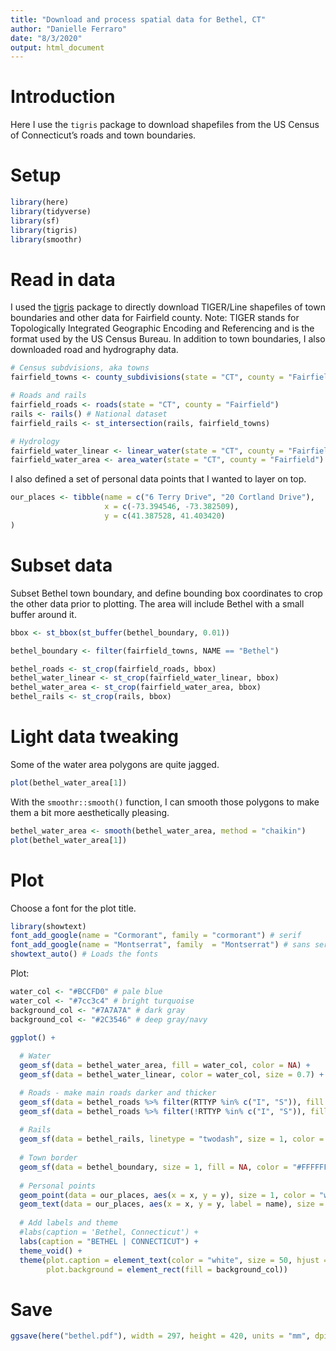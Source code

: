 ```yaml
---
title: "Download and process spatial data for Bethel, CT"
author: "Danielle Ferraro"
date: "8/3/2020"
output: html_document
---
```


# Introduction

Here I use the `tigris` package to download shapefiles from the US Census of Connecticut's roads and town boundaries.

# Setup

```r
library(here)
library(tidyverse)
library(sf)
library(tigris)
library(smoothr) 
```

# Read in data

I used the [tigris](https://github.com/walkerke/tigris) package to directly download TIGER/Line shapefiles of town boundaries and other data for Fairfield county. Note: TIGER stands for Topologically Integrated Geographic Encoding and Referencing and is the format used by the US Census Bureau. In addition to town boundaries, I also downloaded road and hydrography data. 
```r
# Census subdvisions, aka towns
fairfield_towns <- county_subdivisions(state = "CT", county = "Fairfield")

# Roads and rails
fairfield_roads <- roads(state = "CT", county = "Fairfield")
rails <- rails() # National dataset
fairfield_rails <- st_intersection(rails, fairfield_towns)

# Hydrology
fairfield_water_linear <- linear_water(state = "CT", county = "Fairfield")
fairfield_water_area <- area_water(state = "CT", county = "Fairfield")
```


I also defined a set of personal data points that I wanted to layer on top.
```r
our_places <- tibble(name = c("6 Terry Drive", "20 Cortland Drive"),
                     x = c(-73.394546, -73.382509),
                     y = c(41.387528, 41.403420)
)
```

# Subset data

Subset Bethel town boundary, and define bounding box coordinates to crop the other data prior to plotting. The area will include Bethel with a small buffer around it.
```r
bbox <- st_bbox(st_buffer(bethel_boundary, 0.01))

bethel_boundary <- filter(fairfield_towns, NAME == "Bethel")

bethel_roads <- st_crop(fairfield_roads, bbox)
bethel_water_linear <- st_crop(fairfield_water_linear, bbox)
bethel_water_area <- st_crop(fairfield_water_area, bbox)
bethel_rails <- st_crop(rails, bbox)
```

# Light data tweaking

Some of the water area polygons are quite jagged. 
```r
plot(bethel_water_area[1])
```

With the `smoothr::smooth()` function, I can smooth those polygons to make them a bit more aesthetically pleasing.
```r
bethel_water_area <- smooth(bethel_water_area, method = "chaikin")
plot(bethel_water_area[1])
```

# Plot

Choose a font for the plot title.
```r
library(showtext)
font_add_google(name = "Cormorant", family = "cormorant") # serif
font_add_google(name = "Montserrat", family  = "Montserrat") # sans serif
showtext_auto() # Loads the fonts
```

Plot:
```r
water_col <- "#BCCFD0" # pale blue
water_col <- "#7cc3c4" # bright turquoise
background_col <- "#7A7A7A" # dark gray
background_col <- "#2C3546" # deep gray/navy

ggplot() +
  
  # Water
  geom_sf(data = bethel_water_area, fill = water_col, color = NA) +
  geom_sf(data = bethel_water_linear, color = water_col, size = 0.7) +

  # Roads - make main roads darker and thicker
  geom_sf(data = bethel_roads %>% filter(RTTYP %in% c("I", "S")), fill = NA, color = "white", size = 0.6) + 
  geom_sf(data = bethel_roads %>% filter(!RTTYP %in% c("I", "S")), fill = NA, color = "white", size = 0.4) + 
  
  # Rails
  geom_sf(data = bethel_rails, linetype = "twodash", size = 1, color = "white") +
    
  # Town border
  geom_sf(data = bethel_boundary, size = 1, fill = NA, color = "#FFFFFF4D") + # Hex code refers to white, last two letters define the transparency
  
  # Personal points
  geom_point(data = our_places, aes(x = x, y = y), size = 1, color = "white") +
  geom_text(data = our_places, aes(x = x, y = y, label = name), size = 2.5, color = "white", fontface = "italic", hjust = -0.1) +
  
  # Add labels and theme
  #labs(caption = 'Bethel, Connecticut') +
  labs(caption = "BETHEL | CONNECTICUT") +
  theme_void() +
  theme(plot.caption = element_text(color = "white", size = 50, hjust = 0.5, family = "Montserrat"),
        plot.background = element_rect(fill = background_col))
```

# Save

```r
ggsave(here("bethel.pdf"), width = 297, height = 420, units = "mm", dpi = "retina")
```